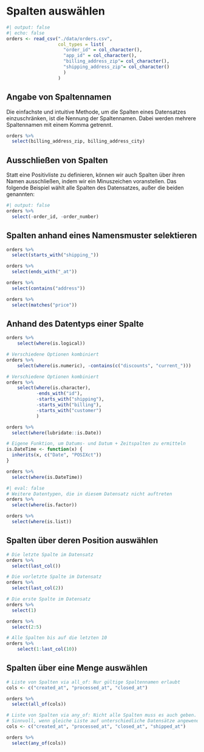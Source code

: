 # Spalten auswählen {#sec-select_columns}

```r
#| output: false
#| echo: false
orders <- read_csv("./data/orders.csv",
                   col_types = list(
                     "order_id" = col_character(),
                     "app_id" = col_character(),
                     "billing_address_zip"= col_character(),
                     "shipping_address_zip"= col_character()
                     )
                   )
```

## Angabe von Spaltennamen

Die einfachste und intuitive Methode, um die Spalten eines Datensatzes einzuschränken, ist die Nennung der Spaltennamen. Dabei werden mehrere Spaltennamen mit einem Komma getrennt.

```r
orders %>% 
  select(billing_address_zip, billing_address_city)
```
## Ausschließen von Spalten

Statt eine Positivliste zu definieren, können wir auch Spalten über ihren Namen ausschließen, indem wir ein Minuszeichen voranstellen. Das folgende Beispiel wählt alle Spalten des Datensatzes, außer die beiden genannten:

```r
#| output: false
orders %>% 
  select(-order_id, -order_number)
```
## Spalten anhand eines Namensmuster selektieren

```r
orders %>% 
  select(starts_with("shipping_"))
```
```r
orders %>% 
  select(ends_with("_at"))
```
```r
orders %>% 
  select(contains("address"))
```

```r
orders %>% 
  select(matches("price"))
```

## Anhand des Datentyps einer Spalte

```r
orders %>% 
    select(where(is.logical))
```

```r
# Verschiedene Optionen kombiniert
orders %>% 
    select(where(is.numeric), -contains(c("discounts", "current_")))
```

```r
# Verschiedene Optionen kombiniert
orders %>% 
    select(where(is.character),
           -ends_with("id"), 
           -starts_with("shipping"),
           -starts_with("billing"),
           -starts_with("customer")
           )
```
```r
orders %>% 
  select(where(lubridate::is.Date))
```
```r
# Eigene Funktion, um Datums- und Datum + Zeitspalten zu ermitteln
is.DateTime <- function(x) {
  inherits(x, c("Date", "POSIXct"))
}

orders %>% 
  select(where(is.DateTime))
```

```r
#| eval: false
# Weitere Datentypen, die in diesem Datensatz nicht auftreten
orders %>% 
  select(where(is.factor))

orders %>% 
  select(where(is.list))
```

## Spalten über deren Position auswählen

```r
# Die letzte Spalte im Datensatz
orders %>% 
  select(last_col())
```
```r
# Die vorletzte Spalte im Datensatz
orders %>% 
  select(last_col(2))
```

```r
# Die erste Spalte im Datensatz
orders %>% 
  select(1)
```

```r
orders %>% 
  select(2:5)
```

```r
# Alle Spalten bis auf die letzten 10
orders %>% 
    select(1:last_col(10))
```
## Spalten über eine Menge auswählen

```r
# Liste von Spalten via all_of: Nur gültige Spaltennamen erlaubt
cols <- c("created_at", "processed_at", "closed_at")

orders %>% 
  select(all_of(cols))
```

```r
# Liste von Spalten via any_of: Nicht alle Spalten muss es auch geben.
# Sinnvoll, wenn gleiche Liste auf unterschiedliche Datensätze angewendet wird.
cols <- c("created_at", "processed_at", "closed_at", "shipped_at")

orders %>% 
  select(any_of(cols))
```
